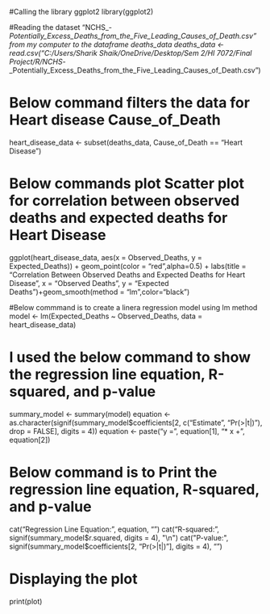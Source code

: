 #Calling the library ggplot2
library(ggplot2)

#Reading the dataset "NCHS_-_Potentially_Excess_Deaths_from_the_Five_Leading_Causes_of_Death.csv" from my computer to the dataframe deaths_data
deaths_data <- read.csv("C:/Users/Sharik Shaik/OneDrive/Desktop/Sem 2/HI 7072/Final Project/R/NCHS_-_Potentially_Excess_Deaths_from_the_Five_Leading_Causes_of_Death.csv")

# Below command filters the data for Heart disease Cause_of_Death
heart_disease_data <- subset(deaths_data, Cause_of_Death == "Heart Disease")


# Below commands plot Scatter plot for correlation between observed deaths and expected deaths for Heart Disease
ggplot(heart_disease_data, aes(x = Observed_Deaths, y = Expected_Deaths)) +
  geom_point(color = "red",alpha=0.5) +
  labs(title = "Correlation Between Observed Deaths and Expected Deaths for Heart Disease", x = "Observed Deaths", y = "Expected Deaths")+geom_smooth(method = "lm",color="black")
  
#Below commmand is to create a linera regression model using lm method
model <- lm(Expected_Deaths ~ Observed_Deaths, data = heart_disease_data)

# I used the below command to show the regression line equation, R-squared, and p-value
summary_model <- summary(model)
equation <- as.character(signif(summary_model$coefficients[2, c("Estimate", "Pr(>|t|)"), drop = FALSE], digits = 4))
equation <- paste("y =", equation[1], "* x +", equation[2])

# Below command is to Print the regression line equation, R-squared, and p-value
cat("Regression Line Equation:", equation, "\n")
cat("R-squared:", signif(summary_model$r.squared, digits = 4), "\n")
cat("P-value:", signif(summary_model$coefficients[2, "Pr(>|t|)"], digits = 4), "\n")

# Displaying the plot
print(plot)